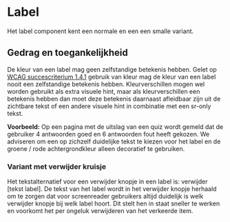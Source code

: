 
# Label

<StorybookComponent variant="default" />

Het label component kent een normale en een een smalle variant.

## Gedrag en toegankelijkheid

De kleur van een label mag geen zelfstandige betekenis hebben. Gelet op [WCAG succescriterium 1.4.1](https://www.w3.org/Translations/WCAG21-nl/#gebruik-van-kleur) gebruik van kleur mag de kleur van een label nooit een zelfstandige betekenis hebben. Kleurverschillen mogen wel worden gebruikt als extra visuele hint, maar als kleurverschillen een betekenis hebben dan moet deze betekenis daarnaast afleidbaar zijn uit de zichtbare tekst of een andere visuele hint in combinatie met een sr-only tekst.

**Voorbeeld:**
Op een pagina met de uitslag van een quiz wordt gemeld dat de gebruiker 4 antwoorden goed en 6 antwoorden fout heeft gekozen. We adviseren om een op zichzelf duidelijke tekst te kiezen voor het label en de groene / rode achtergrondkleur alleen decoratief te gebruiken.

### Variant met verwijder kruisje

Het tekstalternatief voor een verwijder knopje in een label is: verwijder [tekst label]. De tekst van het label wordt in het verwijder knopje herhaald om te zorgen dat voor screenreader gebruikers altijd duidelijk is welk verwijder knopje bij welk label hoort. Dit stelt hen in staat sneller te werken en voorkomt het per ongeluk verwijderen van het verkeerde item.
